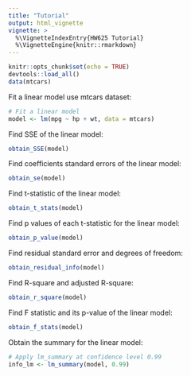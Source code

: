 ```yaml
---
title: "Tutorial"
output: html_vignette
vignette: >
  %\VignetteIndexEntry{HW625 Tutorial}
  %\VignetteEngine{knitr::rmarkdown}
---
```

```r
knitr::opts_chunk$set(echo = TRUE)
devtools::load_all()
data(mtcars)
```

Fit a linear model use mtcars dataset:
```r
# Fit a linear model
model <- lm(mpg ~ hp + wt, data = mtcars)
```

Find SSE of the linear model:
```r
obtain_SSE(model)
```

Find coefficients standard errors of the linear model:
```r
obtain_se(model)
```

Find t-statistic of the linear model:
```r
obtain_t_stats(model)
```

Find p values of each t-statistic for the linear model:
```r
obtain_p_value(model)
```

Find residual standard error and degrees of freedom:
```r
obtain_residual_info(model)
```

Find R-square and adjusted R-square:
```r
obtain_r_square(model)
```

Find F statistic and its p-value of the linear model:
```r
obtain_f_stats(model)
```

Obtain the summary for the linear model:
```r
# Apply lm_summary at confidence level 0.99
info_lm <- lm_summary(model, 0.99)
```
